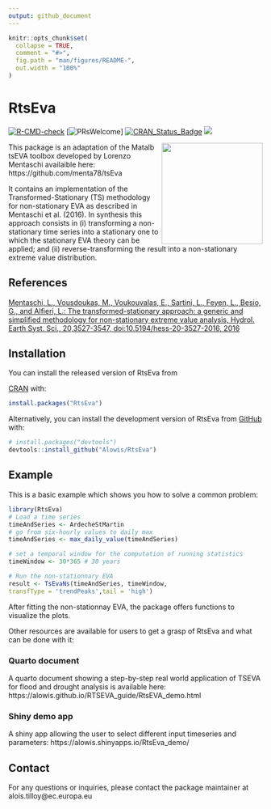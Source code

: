 ```yaml
---
output: github_document
---
```


<!-- README.md is generated from README.Rmd. Please edit that file -->

```r
knitr::opts_chunk$set(
  collapse = TRUE,
  comment = "#>",
  fig.path = "man/figures/README-",
  out.width = "100%"
)
```

# RtsEva

<!-- badges: start -->
[![R-CMD-check](https://github.com/Alowis/RtsEva/actions/workflows/R-CMD-check.yaml/badge.svg)](https://github.com/Alowis/RtsEva/actions/workflows/R-CMD-check.yaml)
[![PRsWelcome](https://img.shields.io/badge/PRs-welcome-brightgreen.svg?style=flat-square)]
[![CRAN\_Status\_Badge](http://www.r-pkg.org/badges/version/RtsEva)](https://cran.r-project.org/package=RtsEva)
![](https://cranlogs.r-pkg.org/badges/grand-total/RtsEva)
<!-- badges: end -->

<img src="man/figures/RtsEVA.png" align="right" height="200"/>

This package is an adaptation of the Matalb tsEVA toolbox developed by Lorenzo Mentaschi availaible here: https://github.com/menta78/tsEva

It contains an implementation of the Transformed-Stationary (TS) methodology for non-stationary EVA as described in Mentaschi et al. (2016). 
In synthesis this approach consists in (i) transforming a non-stationary time series into a stationary one to which the stationary EVA theory can be applied; 
and (ii) reverse-transforming the result into a non-stationary extreme value distribution.

## References ##
[Mentaschi, L., Vousdoukas, M., Voukouvalas, E., Sartini, L., Feyen, L., Besio, G., and Alfieri, L.: 
The transformed-stationary approach: a generic and simplified methodology for non-stationary extreme value analysis, Hydrol. Earth Syst. Sci., 20,3527-3547, 
doi:10.5194/hess-20-3527-2016, 2016](http://www.hydrol-earth-syst-sci.net/20/3527/2016/)

## Installation

You can install the released version of RtsEva from

[CRAN](https://CRAN.R-project.org) with:

``` r
install.packages("RtsEva")
```

Alternatively, you can install the development version of RtsEva from [GitHub](https://github.com/) with:

``` r
# install.packages("devtools")
devtools::install_github("Alowis/RtsEva")
```

## Example

This is a basic example which shows you how to solve a common problem:

```r
library(RtsEva)
# Load a time series
timeAndSeries <- ArdecheStMartin
# go from six-hourly values to daily max
timeAndSeries <- max_daily_value(timeAndSeries)

# set a temporal window for the computation of running statistics
timeWindow <- 30*365 # 30 years

# Run the non-stationnary EVA
result <- TsEvaNs(timeAndSeries, timeWindow,
transfType = 'trendPeaks',tail = 'high')
```


After fitting the non-stationnay EVA, the package offers functions to 
visualize the plots.

Other resources are available for users to get a grasp of RtsEva and what can be done with it:

### Quarto document

A quarto document showing a step-by-step real world application of TSEVA for 
flood and drought analysis is available here: https://alowis.github.io/RTSEVA_guide/RtsEVA_demo.html

### Shiny demo app

A shiny app allowing the user to select different input timeseries and parameters: https://alowis.shinyapps.io/RtsEva_demo/


## Contact
For any questions or inquiries, please contact the package maintainer at alois.tilloy@ec.europa.eu


